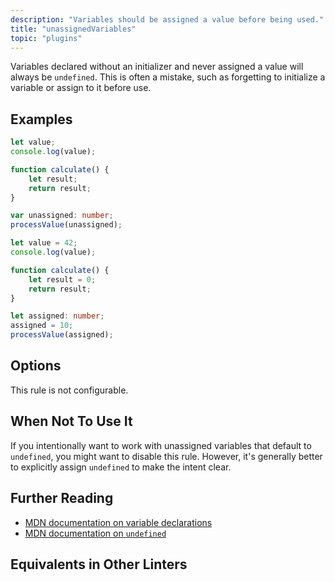 ```yaml
---
description: "Variables should be assigned a value before being used."
title: "unassignedVariables"
topic: "plugins"
---
```



<RuleSummary plugin="ts" rule="unassignedVariables" />

Variables declared without an initializer and never assigned a value will always be `undefined`.
This is often a mistake, such as forgetting to initialize a variable or assign to it before use.

## Examples

<Tabs>
<TabItem label="❌ Incorrect">

```ts
let value;
console.log(value);

function calculate() {
	let result;
	return result;
}

var unassigned: number;
processValue(unassigned);
```

</TabItem>
<TabItem label="✅ Correct">

```ts
let value = 42;
console.log(value);

function calculate() {
	let result = 0;
	return result;
}

let assigned: number;
assigned = 10;
processValue(assigned);
```

</TabItem>
</Tabs>

## Options

This rule is not configurable.

## When Not To Use It

If you intentionally want to work with unassigned variables that default to `undefined`, you might want to disable this rule.
However, it's generally better to explicitly assign `undefined` to make the intent clear.

## Further Reading

- [MDN documentation on variable declarations](https://developer.mozilla.org/en-US/docs/Web/JavaScript/Reference/Statements/let)
- [MDN documentation on `undefined`](https://developer.mozilla.org/en-US/docs/Web/JavaScript/Reference/Global_Objects/undefined)

## Equivalents in Other Linters

<RuleEquivalents pluginId="ts" ruleId="unassignedVariables" />
